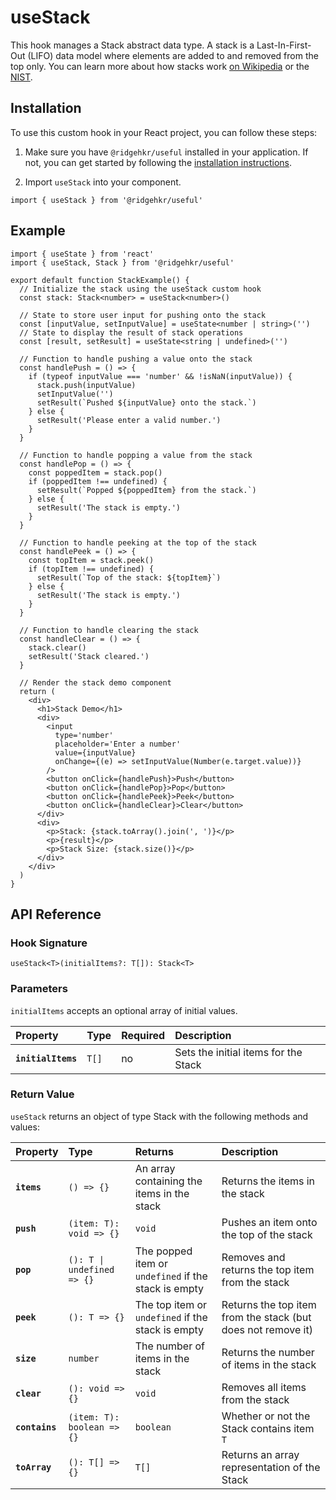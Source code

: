 # useStack

This hook manages a Stack abstract data type. A stack is a Last-In-First-Out (LIFO) data model where elements are added to and removed from the top only. You can learn more about how stacks work [on Wikipedia](<https://en.wikipedia.org/wiki/Stack_(abstract_data_type)>) or the [NIST](https://xlinux.nist.gov/dads/HTML/stack.html).

## Installation

To use this custom hook in your React project, you can follow these steps:

1. Make sure you have `@ridgehkr/useful` installed in your application. If not, you can get started by following the [installation instructions](/#getting-started).

2. Import `useStack` into your component.

```tsx
import { useStack } from '@ridgehkr/useful'
```

## Example

```tsx /useStack/ filename="Stack.tsx"
import { useState } from 'react'
import { useStack, Stack } from '@ridgehkr/useful'

export default function StackExample() {
  // Initialize the stack using the useStack custom hook
  const stack: Stack<number> = useStack<number>()

  // State to store user input for pushing onto the stack
  const [inputValue, setInputValue] = useState<number | string>('')
  // State to display the result of stack operations
  const [result, setResult] = useState<string | undefined>('')

  // Function to handle pushing a value onto the stack
  const handlePush = () => {
    if (typeof inputValue === 'number' && !isNaN(inputValue)) {
      stack.push(inputValue)
      setInputValue('')
      setResult(`Pushed ${inputValue} onto the stack.`)
    } else {
      setResult('Please enter a valid number.')
    }
  }

  // Function to handle popping a value from the stack
  const handlePop = () => {
    const poppedItem = stack.pop()
    if (poppedItem !== undefined) {
      setResult(`Popped ${poppedItem} from the stack.`)
    } else {
      setResult('The stack is empty.')
    }
  }

  // Function to handle peeking at the top of the stack
  const handlePeek = () => {
    const topItem = stack.peek()
    if (topItem !== undefined) {
      setResult(`Top of the stack: ${topItem}`)
    } else {
      setResult('The stack is empty.')
    }
  }

  // Function to handle clearing the stack
  const handleClear = () => {
    stack.clear()
    setResult('Stack cleared.')
  }

  // Render the stack demo component
  return (
    <div>
      <h1>Stack Demo</h1>
      <div>
        <input
          type='number'
          placeholder='Enter a number'
          value={inputValue}
          onChange={(e) => setInputValue(Number(e.target.value))}
        />
        <button onClick={handlePush}>Push</button>
        <button onClick={handlePop}>Pop</button>
        <button onClick={handlePeek}>Peek</button>
        <button onClick={handleClear}>Clear</button>
      </div>
      <div>
        <p>Stack: {stack.toArray().join(', ')}</p>
        <p>{result}</p>
        <p>Stack Size: {stack.size()}</p>
      </div>
    </div>
  )
}
```

## API Reference

### Hook Signature

```tsx
useStack<T>(initialItems?: T[]): Stack<T>
```

### Parameters

`initialItems` accepts an optional array of initial values.

| Property           | Type  | Required | Description                          |
| :----------------- | :---- | :------- | :----------------------------------- |
| **`initialItems`** | `T[]` | no       | Sets the initial items for the Stack |

### Return Value

`useStack` returns an object of type Stack with the following methods and values:

| Property       | Type                       | Returns                                              | Description                                                  |
| :------------- | :------------------------- | :--------------------------------------------------- | :----------------------------------------------------------- |
| **`items`**    | `() => {}`                 | An array containing the items in the stack           | Returns the items in the stack                               |
| **`push`**     | `(item: T): void => {}`    | `void`                                               | Pushes an item onto the top of the stack                     |
| **`pop`**      | `(): T \| undefined => {}` | The popped item or `undefined` if the stack is empty | Removes and returns the top item from the stack              |
| **`peek`**     | `(): T => {}`              | The top item or `undefined` if the stack is empty    | Returns the top item from the stack (but does not remove it) |
| **`size`**     | `number`                   | The number of items in the stack                     | Returns the number of items in the stack                     |
| **`clear`**    | `(): void => {}`           | `void`                                               | Removes all items from the stack                             |
| **`contains`** | `(item: T): boolean => {}` | `boolean`                                            | Whether or not the Stack contains item `T`                   |
| **`toArray`**  | `(): T[] => {}`            | `T[]`                                                | Returns an array representation of the Stack                 |
